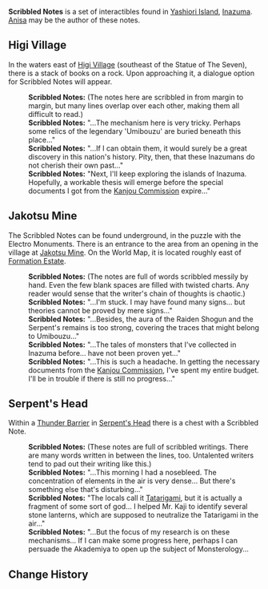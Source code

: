 {{Terminology Infobox
|title        = Scribbled Notes
|image        = 
|type         = Notable Interactables
|region       = Inazuma
|area         = Yashiori Island
}}
'''Scribbled Notes''' is a set of interactibles found in [[Yashiori Island]], [[Inazuma]]. [[Anisa]] may be the author of these notes.

==Higi Village==
In the waters east of [[Higi Village]] (southeast of the Statue of The Seven), there is a stack of books on a rock. Upon approaching it, a dialogue option for Scribbled Notes will appear.
{{dialogue start}}
:'''Scribbled Notes:''' (The notes here are scribbled in from margin to margin, but many lines overlap over each other, making them all difficult to read.)
:'''Scribbled Notes:''' "...The mechanism here is very tricky. Perhaps some relics of the legendary 'Umibouzu' are buried beneath this place..."
:'''Scribbled Notes:''' "...If I can obtain them, it would surely be a great discovery in this nation's history. Pity, then, that these Inazumans do not cherish their own past..."
:'''Scribbled Notes:''' "Next, I'll keep exploring the islands of Inazuma. Hopefully, a workable thesis will emerge before the special documents I got from the [[Kanjou Commission]] expire..."
{{dialogue end}}

==Jakotsu Mine==
The Scribbled Notes can be found underground, in the puzzle with the Electro Monuments. There is an entrance to the area from an opening in the village at [[Jakotsu Mine]]. On the World Map, it is located roughly east of [[Formation Estate]].

{{Dialogue start}}
:'''Scribbled Notes:''' (The notes are full of words scribbled messily by hand. Even the few blank spaces are filled with twisted charts. Any reader would sense that the writer's chain of thoughts is chaotic.)
:'''Scribbled Notes:''' "...I'm stuck. I may have found many signs... but theories cannot be proved by mere signs..."
:'''Scribbled Notes:''' "...Besides, the aura of the Raiden Shogun and the Serpent's remains is too strong, covering the traces that might belong to Umibouzu..."
:'''Scribbled Notes:''' "...The tales of monsters that I've collected in Inazuma before... have not been proven yet..."
:'''Scribbled Notes:''' "...This is such a headache. In getting the necessary documents from the [[Kanjou Commission]], I've spent my entire budget. I'll be in trouble if there is still no progress..."
{{Dialogue end}}

==Serpent's Head==
Within a [[Thunder Barrier]] in [[Serpent's Head]] there is a chest with a Scribbled Note.

{{Dialogue start}}
:'''Scribbled Notes:''' (These notes are full of scribbled writings. There are many words written in between the lines, too. Untalented writers tend to pad out their writing like this.)
:'''Scribbled Notes:''' "...This morning I had a nosebleed. The concentration of elements in the air is very dense... But there's something else that's disturbing..."
:'''Scribbled Notes:''' "The locals call it [[Tatarigami]], but it is actually a fragment of some sort of god... I helped Mr. Kaji to identify several stone lanterns, which are supposed to neutralize the Tatarigami in the air..."
:'''Scribbled Notes:''' "...But the focus of my research is on these mechanisms... If I can make some progress here, perhaps I can persuade the Akademiya to open up the subject of Monsterology...
{{Dialogue end}}

==Change History==
{{Change History|2.0}}
<!--
==References==
{{Reflist}}
-->